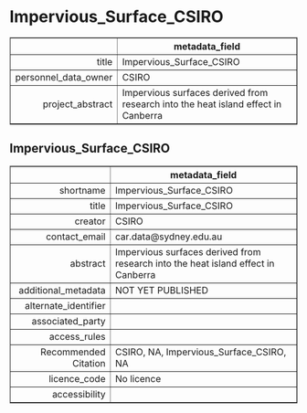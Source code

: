 Impervious_Surface_CSIRO
===
<!-- html table generated in R 3.6.0 by xtable 1.8-4 package -->
<!-- Fri May 22 19:15:32 2020 -->
<table border=1>
<tr> <th>  </th> <th> metadata_field </th>  </tr>
  <tr> <td align="right"> title </td> <td> Impervious_Surface_CSIRO </td> </tr>
  <tr> <td align="right"> personnel_data_owner </td> <td> CSIRO </td> </tr>
  <tr> <td align="right"> project_abstract </td> <td> Impervious surfaces derived from research into the heat island effect in Canberra </td> </tr>
   </table>



Impervious_Surface_CSIRO
---
<!-- html table generated in R 3.6.0 by xtable 1.8-4 package -->
<!-- Fri May 22 19:15:32 2020 -->
<table border=1>
<tr> <th>  </th> <th> metadata_field </th>  </tr>
  <tr> <td align="right"> shortname </td> <td> Impervious_Surface_CSIRO </td> </tr>
  <tr> <td align="right"> title </td> <td> Impervious_Surface_CSIRO </td> </tr>
  <tr> <td align="right"> creator </td> <td> CSIRO </td> </tr>
  <tr> <td align="right"> contact_email </td> <td> car.data@sydney.edu.au </td> </tr>
  <tr> <td align="right"> abstract </td> <td> Impervious surfaces derived from research into the heat island effect in Canberra </td> </tr>
  <tr> <td align="right"> additional_metadata </td> <td> NOT YET PUBLISHED </td> </tr>
  <tr> <td align="right"> alternate_identifier </td> <td>  </td> </tr>
  <tr> <td align="right"> associated_party </td> <td>  </td> </tr>
  <tr> <td align="right"> access_rules </td> <td>  </td> </tr>
  <tr> <td align="right"> Recommended Citation </td> <td> CSIRO, NA, Impervious_Surface_CSIRO, NA </td> </tr>
  <tr> <td align="right"> licence_code </td> <td> No licence </td> </tr>
  <tr> <td align="right"> accessibility </td> <td>  </td> </tr>
   </table>


